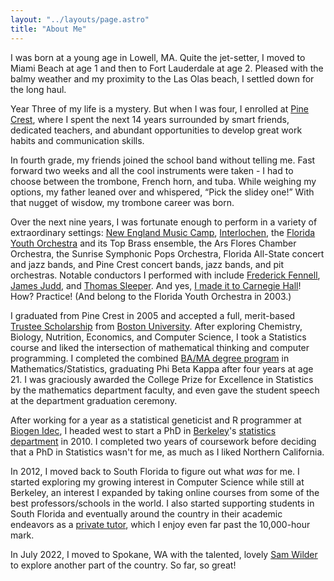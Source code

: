```yaml
---
layout: "../layouts/page.astro"
title: "About Me"
---
```


I was born at a young age in Lowell, MA. Quite the jet-setter, I moved to Miami Beach at age 1 and then to Fort Lauderdale at age 2. Pleased with the balmy weather and my proximity to the Las Olas beach, I settled down for the long haul.

Year Three of my life is a mystery. But when I was four, I enrolled at [Pine Crest](https://www.pinecrest.edu/), where I spent the next 14 years surrounded by smart friends, dedicated teachers, and abundant opportunities to develop great work habits and communication skills.

In fourth grade, my friends joined the school band without telling me. Fast forward two weeks and all the cool instruments were taken - I had to choose between the trombone, French horn, and tuba. While weighing my options, my father leaned over and whispered, “Pick the slidey one!” With that nugget of wisdow, my trombone career was born.

Over the next nine years, I was fortunate enough to perform in a variety of extraordinary settings:
[New England Music Camp](https://snowpond.org/nemc/),
[Interlochen](http://www.interlochen.org/),
the [Florida Youth Orchestra](https://www.floridayouthorchestra.org/) and its Top Brass ensemble,
the Ars Flores Chamber Orchestra,
the Sunrise Symphonic Pops Orchestra,
Florida All-State concert and jazz bands,
and Pine Crest concert bands, jazz bands, and pit orchestras.
Notable conductors I performed with include
[Frederick Fennell](https://en.wikipedia.org/wiki/Frederick_Fennell),
[James Judd](https://en.wikipedia.org/wiki/James_Judd), and
[Thomas Sleeper](https://en.wikipedia.org/wiki/Thomas_Sleeper).
And yes, <a href="images/carnegie.jpeg" target="_blank">I made it to Carnegie Hall</a>! How? Practice! (And belong to the Florida Youth Orchestra in 2003.)

I graduated from Pine Crest in 2005 and accepted a full, merit-based [Trustee Scholarship](https://www.bu.edu/admissions/tuition-aid/scholarships-financial-aid/first-year-merit/trustee/) from [Boston University](https://www.bu.edu/). After exploring Chemistry, Biology, Nutrition, Economics, and Computer Science, I took a Statistics course and liked the intersection of mathematical thinking and computer programming. I completed the combined [BA/MA degree program](https://www.bu.edu/stat/undergraduate-program-information/bama-in-statistics/) in Mathematics/Statistics, graduating Phi Beta Kappa after four years at age 21. I was graciously awarded the College Prize for Excellence in Statistics by the mathematics department faculty, and even gave the student speech at the department graduation ceremony.

After working for a year as a statistical geneticist and R programmer at [Biogen Idec](https://www.biogen.com/), I headed west to start a PhD in [Berkeley](http://www.berkeley.edu/index.html)'s [statistics department](http://statistics.berkeley.edu/) in 2010. I completed two years of coursework before deciding that a PhD in Statistics wasn't for me, as much as I liked Northern California.

In 2012, I moved back to South Florida to figure out what _was_ for me. I started exploring my growing interest in Computer Science while still at Berkeley, an interest I expanded by taking online courses from some of the best professors/schools in the world. I also started supporting students in South Florida and eventually around the country in their academic endeavors as a [private tutor](/tutor), which I enjoy even far past the 10,000-hour mark.

In July 2022, I moved to Spokane, WA with the talented, lovely [Sam Wilder](https://www.linkedin.com/in/samantha-lynn-wilder/) to explore another part of the country. So far, so great!
